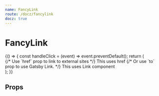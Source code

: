 ```yaml
---
name: FancyLink
route: /docz/fancylink
docz: true
---
```



# FancyLink

<Playground>
  {() => {
    const handleClick = (event) => event.preventDefault();
    return (
      <div className="fancy-link">
        {/* Use `href` prop to link to external sites */}
        <FancyLink onClick={handleClick} href="https://github.com/hellobrian">
          This uses href
        </FancyLink>
        {/* Or use `to` prop to use Gatsby Link. */}
        <FancyLink onClick={handleClick} to="/">
          This uses Link component
        </FancyLink>
      </div>
    );
  }}
</Playground>

## Props

<Props of={FancyLink} />
